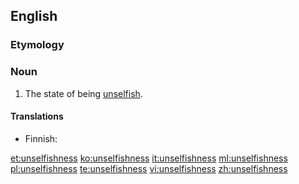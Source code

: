 ==English==

===Etymology===
{{suffix|unselfish|ness}}

===Noun===
{{en-noun|-}}

# The state of being [[unselfish]].

====Translations====
{{trans-top|the state of being unselfish}}
* Finnish: {{t-|fi|epäitsekkyys}}
{{trans-mid}}
{{trans-bottom}}

[[et:unselfishness]]
[[ko:unselfishness]]
[[it:unselfishness]]
[[ml:unselfishness]]
[[pl:unselfishness]]
[[te:unselfishness]]
[[vi:unselfishness]]
[[zh:unselfishness]]